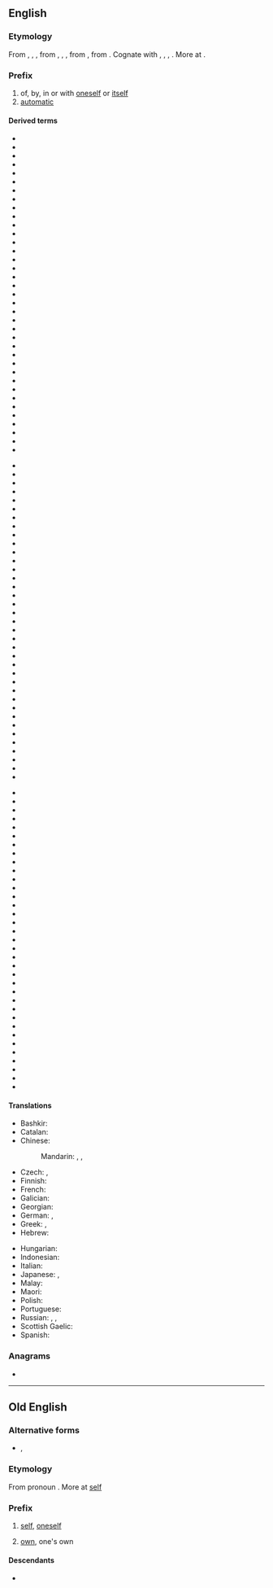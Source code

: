{{also|self|Self|šelf|-self|self.}}
==English==

===Etymology===
From {{inh|en|enm|self-}}, {{m|enm|silf-}}, {{m|enm|seolf-}}, from {{inh|en|ang|self-}}, {{m|ang|sylf-}}, {{m|ang|seolf-}}, from {{inh|en|gem-pro|*selba-}}, from {{der|en|gem-pro|*selbaz||self}}. Cognate with {{cog|nl|zelf-}}, {{cog|de|selbst-}}, {{cog|sv|själv-}}, {{cog|is|sjálf-}}. More at {{l|en|self}}.

===Prefix===
{{en-prefix}}

# of, by, in or with [[oneself]] or [[itself]]
# [[automatic]]

====Derived terms====
{{prefixsee|en}}
{{der-top3|Derived terms}}
* {{l|en|self-absorbed}}
* {{l|en|self-addressed}}
* {{l|en|self-adjoint}}
* {{l|en|self-adjointness}}
* {{l|en|self-aggrandizement}}
* {{l|en|self-aggrandizing}}
* {{l|en|self-appointed}}
* {{l|en|self-assembly}}
* {{l|en|self-assertion}}
* {{l|en|self-assertive}}
* {{l|en|self-build}}
* {{l|en|self-built}}
* {{l|en|self-centered}}
* {{l|en|self-centeredness}}
* {{l|en|self-cleaning}}
* {{l|en|self-command}}
* {{l|en|self-confessed}}
* {{l|en|self-confidently}}
* {{l|en|self-congratulate}}
* {{l|en|self-congratulatory}}
* {{l|en|self-conjugate}}
* {{l|en|self-consciously}}
* {{l|en|self-consciousness}}
* {{l|en|self-contained}}
* {{l|en|self-contempt}}
* {{l|en|self-contradiction}}
* {{l|en|self-contradictory}}
* {{l|en|self-controlled}}
* {{l|en|self-criticism}}
* {{l|en|self-deal}}
* {{l|en|self-dealing}}
* {{l|en|self-defeating}}
* {{l|en|self-denying}}
* {{l|en|self-deprecation}}
* {{l|en|self-deprivation}}
* {{l|en|self-deprivations}}
* {{l|en|self-determined}}
{{der-mid3}}
* {{l|en|self-directed}}
* {{l|en|self-direction}}
* {{l|en|self-discipline}}
* {{l|en|self-disciplined}}
* {{l|en|self-drilling screw}}
* {{l|en|self-dual}}
* {{l|en|self-effacement}}
* {{l|en|self-effacing}}
* {{l|en|self-employed}}
* {{l|en|self-examination}}
* {{l|en|self-existent}}
* {{l|en|self-explanatory}}
* {{l|en|self-expression}}
* {{l|en|self-fulfilling prophecies}}
* {{l|en|self-fulfilling prophecy}}
* {{l|en|self-fulfillment}}
* {{l|en|self-governing}}
* {{l|en|self-government}}
* {{l|en|self-harm}}
* {{l|en|self-harmer}}
* {{l|en|self-hating}}
* {{l|en|self-hatred}}
* {{l|en|self-help}}
* {{l|en|self-induced}}
* {{l|en|self-inflicted}}
* {{l|en|self-injure}}
* {{l|en|self-injured}}
* {{l|en|self-injures}}
* {{l|en|self-injuring}}
* {{l|en|self-injury}}
* {{l|en|self-medication}}
* {{l|en|self-medicator}}
* {{l|en|self-motivated}}
* {{l|en|self-officiated}}
* {{l|en|self-pitying}}
* {{l|en|self-possessed}}
* {{l|en|self-propelled}}
{{der-mid3}}
* {{l|en|self-propelling}}
* {{l|en|self-protection}}
* {{l|en|self-publishing}}
* {{l|en|self-raising flour}}
* {{l|en|self-referential meaning}}
* {{l|en|self-regarding}}
* {{l|en|self-regenerating}}
* {{l|en|self-regulating}}
* {{l|en|self-regulation}}
* {{l|en|self-regulatory}}
* {{l|en|self-replicating}}
* {{l|en|self-reproach}}
* {{l|en|self-respecting}}
* {{l|en|self-rule}}
* {{l|en|self-sacrifices}}
* {{l|en|self-sacrificing}}
* {{l|en|self-same}}
* {{l|en|self-sealing}}
* {{l|en|self-seeking}}
* {{l|en|self-selections}}
* {{l|en|self-serve}}
* {{l|en|self-service}}
* {{l|en|self-serving}}
* {{l|en|self-similar}}
* {{l|en|self-similarities}}
* {{l|en|self-starting}}
* {{l|en|self-supporting}}
* {{l|en|self-sustaining}}
* {{l|en|self-synchronize}}
* {{l|en|self-tapping}}
* {{l|en|self-tapping screw}}
* {{l|en|self-tapping screws}}
* {{l|en|self-titled}}
* {{l|en|self-willed}}
* {{l|en|self-winding}}
{{rel-bottom}}

====Translations====
{{trans-top|of, by, in or with oneself or itself}}
* Bashkir: {{t|ba|үҙ-}}
* Catalan: {{t+|ca|auto-}}
* Chinese:
*: Mandarin: {{t+|cmn|自相|tr=zìxiāng|sc=Hani}}, {{t+|cmn|自己|tr=zìjǐ|sc=Hani}}, {{t+|cmn|自|tr=zì|sc=Hani}}
* Czech: {{t+|cs|sebe-}}, {{t|cs|své-}}
* Finnish: {{t|fi|itse-}}
* French: {{t+|fr|auto-}}
* Galician: {{t+|gl|auto-}}
* Georgian: {{t|ka|თვით-}}
* German: {{t|de|selbst-}}, {{t+|de|auto-}}
* Greek: {{t+|el|αυτο-}}, {{t|el|αυτό-}}
* Hebrew: {{t|he|עצמי|tr=atzmí}}
{{trans-mid}}
* Hungarian: {{t|hu|ön-}}
* Indonesian: {{t|id|swa-}}
* Italian: {{t+|it|auto-}}
* Japanese: {{t+|ja|自己|tr=じこ, jiko|sc=Jpan}}, {{t+|ja|自|tr=じ, ji|sc=Jpan}}
* Malay: {{t+|ms|swa-}}
* Maori: {{t|mi|kiriaro}}
* Polish: {{t+|pl|samo-}}
* Portuguese: {{t+|pt|auto-}}
* Russian: {{t+|ru|само-}}, {{t|ru|себе-}}, {{t+|ru|авто-}}
* Scottish Gaelic: {{t|gd|fèin-}}
* Spanish: {{t+|es|auto-}}
{{trans-bottom}}

===Anagrams===
* {{anagrams|en|a=efls|FLES|LSFE|elfs}}

----

==Old English==

===Alternative forms===
* {{l|ang|seolf-}}, {{l|ang|sylf-}}

===Etymology===
From pronoun {{m|ang|self|self, seolf|self}}. More at [[self#Old English|self]]

===Prefix===
{{head|ang|prefix}}

# [[self]], [[oneself]]
#: ''{{m|ang|selfbana||killer of oneself}}''
#: ''{{m|ang|selfcwalu||self-slaughter, suicide}}''
#: ''{{m|ang|selfǣta||cannibal}}''
# [[own]], one's own
#: ''{{m|ang|selfdōm||independence}}''

====Descendants====
* {{desc|en|self-}}